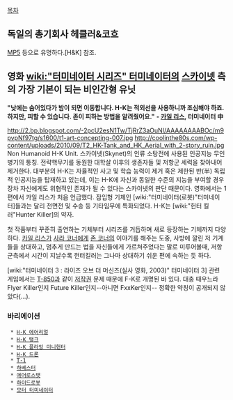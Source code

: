 [[목차]]
== 독일의 총기회사 헤클러&코흐 ==
[[MP5]] 등으로 유명하다.[H&K] 참조.

== 영화 [[wiki:"터미네이터 시리즈" 터미네이터]]의 [[스카이넷]] 측의 가장 기본이 되는 비인간형 유닛 ==
'''"낮에는 숨어있다가 밤이 되면 이동합니다. H-K는 적외선을 사용하니까 조심해야 하죠. 하지만, 피할 수 있습니다. 존이 피하는 방법을 알려줬어요."'''
'''- [[카일 리스]], 터미네이터 中'''

http://2.bp.blogspot.com/-2pcU2esN1Tw/TjRrZ3aOuNI/AAAAAAAABOc/m9pvpNf97tg/s1600/t1-art-concepting-007.jpg
http://coolinthe80s.com/wp-content/uploads/2010/09/T2_HK-Tank_and_HK_Aerial_with_2-story_ruin.jpg
Non Humanoid H-K Unit. 스카이넷(Skynet)의 인류 소탕전에 사용된 인공지능 무인병기의 통칭. 전략핵무기를 동원한 대학살 이후의 생존자들 및 저항군 세력을 찾아내어 제거한다. 대부분의 H-K는 자율적인 사고 및 학습 능력이 제거 혹은 제한된 반(半) 독립적 인공지능을 탑재하고 있는데, 이는 H-K에 자신과 동일한 수준의 지능을 부여할 경우 장차 자신에게도 위협적인 존재가 될 수 있다는 스카이넷의 판단 때문이다.
영화에서는 1편에서 카일 리스가 처음 언급했다. 잠입형 기체인 [wiki:"터미네이터(로봇)"터미네이터]들과는 달리 전면전 및 수송 등 기타임무에 특화되었다. H-K는 [wiki:"헌터 킬러"Hunter Killer]의 약자.

첫 작품부터 꾸준히 출연하는 기체부터 시리즈를 거듭하며 새로 등장하는 기체까지 다양하다. [[카일 리스]]가 [[사라 코너]]에게 [[존 코너]]의 이야기를 해주는 도중, 사방에 깔린 저 기계들을 상대하고, 멈추게 만드는 법을 자신들에게 가르쳐주었다는 말로 미루어볼때, 저항군측에서 시간이 지날수록 헌터킬러는 그나마 상대하기 쉬운 편에 속하는 듯 하다. 

[wiki:"터미네이터 3 : 라이즈 오브 더 머신즈(실사 영화, 2003)" 터미네이터 3] 관련 게임에서는 [[T-850]]과 같이 [[저작권]] 문제 때문에 F-K로 개명된 바 있다. 대충 때우느라 Flyer Killer인지 Future Killer인지--아니면 FxxKer인지-- 정확한 약칭이 공개되지 않았다(…).
=== 바리에이션 ===
  * [[H-K 에어리얼]]
  * [[H-K 탱크]]
  * [[H-K 플라잉 미니헌터]]
  * [[H-K 드론]]
  * [[T-1]]
  * [[하베스터]]
  * [[에어로스탯]]
  * [[하이드로봇]]
  * [[모터 터미네이터]]
